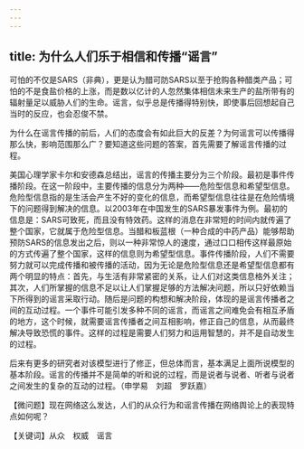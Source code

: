 ```yaml
---
---
---
```

title: 为什么人们乐于相信和传播“谣言”
---




可怕的不仅是SARS（非典），更是认为醋可防SARS以至于抢购各种醋类产品；可怕的不是食盐价格的上涨，而是数以亿计的人忽然集体相信未来生产的盐所带有的辐射量足以威胁人们的生命。谣言，似乎总是传播得特别快，即使事后回想起自己当时的反应，也会忍俊不禁。

为什么在谣言传播的前后，人们的态度会有如此巨大的反差？为何谣言可以传播得那么快，影响范围那么广？要知道这些问题的答案，首先需要了解谣言传播的过程。



美国心理学家卡尔和安德森总结出，谣言的传播主要分为三个阶段。最初是事件传播阶段。在这一阶段中，主要传播的信息分为两种——危险型信息和希望型信息。危险型信息指的是生活会产生不好的变化的信息，而希望型信息往往是在危险情境下的问题得到解决的信息。以2003年在中国发生的SARS暴发事件为例。最初的信息是：SARS可致死，而且没有特效药。这样的消息在非常短的时间内就传遍了整个国家，它就属于危险型信息。当醋和板蓝根（一种合成的中药产品）能够帮助预防SARS的信息发出之后，则以一种非常惊人的速度，通过口口相传这样最原始的方式传遍了整个国家，这样的信息则为希望型信息。事件传播阶段，人们不需要努力就可以完成传播和被传播的活动，因为无论是危险型信息还是希望型信息都有两个明显的特点：首先，与生活有非常紧密的关系，让人们对这类信息格外关注；其次，人们所掌握的信息不足以让人们掌握足够的方法解决问题，所以只好依赖当下所得到的谣言采取行动。随后是问题的构想和解决阶段，体现的是谣言传播者之间的互动过程。一个事件可能引发多种不同的谣言，而谣言之间难免会有相互矛盾的地方，这个时候，就需要谣言传播者之间互相影响，修正自己的信息，从而最终解决导致恐慌的事件。这样的过程是需要人们努力和运用智慧的，并不是自动发生的过程。

后来有更多的研究者对该模型进行了修正，但总体而言，基本满足上面所说模型的基本阶段。谣言的传播并不是简单的听和说的过程，而是说者与说者、听者与说者之间发生的复杂的互动的过程。（申学易　刘超　罗跃嘉）





【微问题】现在网络这么发达，人们的从众行为和谣言传播在网络舆论上的表现特点如何呢？

【关键词】从众　权威　谣言
